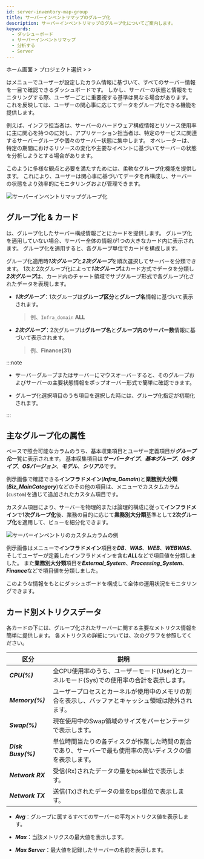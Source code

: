 ```yaml
---
id: server-inventory-map-group
title: サーバーインベントリマップのグループ化
description: サーバーインベントリマップのグループ化についてご案内します。
keywords:
  - ダッシューボード
  - サーバーインベントリマップ
  - 分析する
  - Server
---
```


ホーム画面 &gt; プロジェクト選択 &gt; <Cmdname sid="side_dashboard" className="uitext" /> &gt; <Cmdname sid="side_serverInventoryMap" className="uitext" />

<Cmdname sid="side_serverInventoryMap" className="uitext" />は<Cmdname sid="side_serverInventory" className="uitext" />メニューでユーザーが設定したカラム情報に基づいて、すべてのサーバー情報を一目で確認できるダッシュボードです。 しかし、サーバーの状態と情報をモニタリングする際、ユーザーごとに重要視する基準は異なる場合があります。 これを反映して<Cmdname sid="side_serverInventoryMap" className="uitext" />は、ユーザーの関心事に応じてデータをグループ化できる機能を提供します。

例えば、インフラ担当者は、サーバーのハードウェア構成情報とリソース使用率に主に関心を持つのに対し、アプリケーション担当者は、特定のサービスに関連するサーバーグループや個々のサーバー状態に集中します。 オペレーターは、特定の期間におけるリソースの変化や主要なイベントに基づいてサーバーの状態を分析しようとする場合があります。

このように多様な観点と必要を満たすために<Cmdname sid="side_serverInventoryMap" className="uitext" />は、柔軟なグループ化機能を提供します。 これにより、ユーザーは関心事に基づいてデータを再構成し、サーバーの状態をより効率的にモニタリングおよび管理できます。

![サーバーインベントリマップグループ化](/img/server-inventory-map-group.png)

## グループ化 & カード

<Cmdname sid="side_serverInventoryMap" className="uitext" />は、グループ化したサーバー構成情報ごとにカードを提供します。 グループ化を適用していない場合、サーバー全体の情報が1つの大きなカード内に表示されます。 グループ化を適用すると、各グループ単位でカードを構成します。

グループ化適用時***1次グループ***と***2次グループ***を順次選択してサーバーを分類できます。 1次と2次グループ化によって***1次グループ***はカード方式でデータを分類し***2次グループ***は、カード内のチャート領域でサブグループ形式で各グループ化されたデータを表現します。 

- ***1次グループ***：1次グループは**グループ区分**と**グループ名**情報に基づいて表示されます。 

  > 例、<code class='custom-cl'>Infra_domain</code> **ALL**

- ***2次グループ***：2次グループは**グループ名**と**グループ内のサーバー数**情報に基づいて表示されます。

  > 例、**Finance(31)**

:::note 

- サーバーグループまたはサーバーにマウスオーバーすると、そのグループおよびサーバーの主要状態情報をポップオーバー形式で簡単に確認できます。 

- グループ化選択項目のうち<Cmdname sid="ITM08867" className="uitext" />項目を選択した時には、グループ化指定が初期化されます。

:::

## 主なグループ化の属性

<Cmdname sid="side_serverInventory" className="uitext" />ベースで照会可能なカラムのうち、基本収集項目とユーザー定義項目が***グループ化***一覧に表示されます。 基本収集項目は***サーバータイプ***、***基本グループ***、***OSタイプ***、***OSバージョン***、***モデル***、***シリアル***です。

例示画像で確認できる**インフラドメイン**(***Infra_Domain***)と**業務別大分類**(***Biz_MainCategory***)などのその他の項目は、<Cmdname sid="side_serverInventory" className="uitext" />メニューでカスタムカラム(<code class='custom-cl'>custom</code>)を通じて追加されたカスタム項目です。

カスタム項目により、サーバーを物理的または論理的構成に従って**インフラドメイン**で**1次グループ化**後、業務の目的に応じて**業務別大分類**基準として**2次グループ化**を適用して、ビューを細分化できます。 

![サーバーインベントリのカスタムカラムの例](/img/server-inventory-custom-cl-ex.png)

例示画像は<Cmdname sid="side_serverInventory" className="uitext" />メニューで**インフラドメイン**項目を***DB***、***WAS***、***WEB***、***WEBWAS***、そしてユーザーが定義したインフラドメインを含む***ALL***などで項目値を分類しました。 また**業務別大分類**項目を***External_System***、***Processing_System***、***Finance***などで項目値を分類しました。 

このような情報をもとに<Cmdname sid="side_serverInventoryMap" className="uitext" />ダッシュボードを構成して全体の運用状況をモニタリングできます。 

## カード別メトリクスデータ

各カードの下には、グループ化されたサーバーに関する主要なメトリクス情報を簡単に提供します。 各メトリクスの詳細については、次のグラフを参照してください。 

| 区分                 | 説明                                                    |
| ------------------ | ----------------------------------------------------- |
| ***CPU(%)***       | 全CPU使用率のうち、ユーザーモード(User)とカーネルモード(Sys)での使用率の合計を表示します。  |
| ***Memory(%)***    | ユーザープロセスとカーネルが使用中のメモリの割合を表示し、バッファとキャッシュ領域は除外されます。     |
| ***Swap(%)***      | 現在使用中のSwap領域のサイズをパーセンテージで表示します。                       |
| ***Disk Busy(%)*** | 単位時間当たりの各ディスクが作業した時間の割合であり、サーバーで最も使用率の高いディスクの値を表示します。 |
| ***Network RX***   | 受信(Rx)されたデータの量をbps単位で表示します。                           |
| ***Network TX***   | 送信(Tx)されたデータの量をbps単位で表示します。                           |

- ***Avg***：グループに属するすべてのサーバーの平均メトリクス値を表示します。

- ***Max***：当該メトリクスの最大値を表示します。

- ***Max Server***：最大値を記録したサーバーの名前を表示します。
